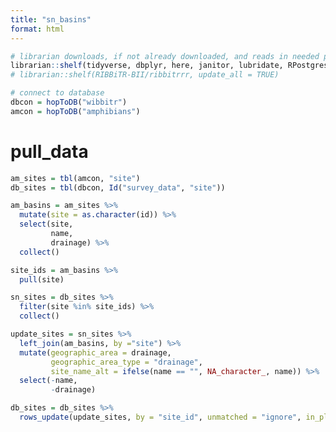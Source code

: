```yaml
---
title: "sn_basins"
format: html
---
```


```r

# librarian downloads, if not already downloaded, and reads in needed packages
librarian::shelf(tidyverse, dbplyr, here, janitor, lubridate, RPostgres, stringr, DBI, parsedate, uuid, hms, RIBBiTR-BII/ribbitrrr)
# librarian::shelf(RIBBiTR-BII/ribbitrrr, update_all = TRUE)

# connect to database
dbcon = hopToDB("wibbitr")
amcon = hopToDB("amphibians")

```
# pull_data
```r
am_sites = tbl(amcon, "site")
db_sites = tbl(dbcon, Id("survey_data", "site"))

am_basins = am_sites %>%
  mutate(site = as.character(id)) %>%
  select(site,
         name,
         drainage) %>%
  collect()

site_ids = am_basins %>%
  pull(site)

sn_sites = db_sites %>%
  filter(site %in% site_ids) %>%
  collect()

```


```r
update_sites = sn_sites %>%
  left_join(am_basins, by ="site") %>%
  mutate(geographic_area = drainage,
         geographic_area_type = "drainage",
         site_name_alt = ifelse(name == "", NA_character_, name)) %>%
  select(-name,
         -drainage)

db_sites = db_sites %>%
  rows_update(update_sites, by = "site_id", unmatched = "ignore", in_place = TRUE, copy = TRUE)

```